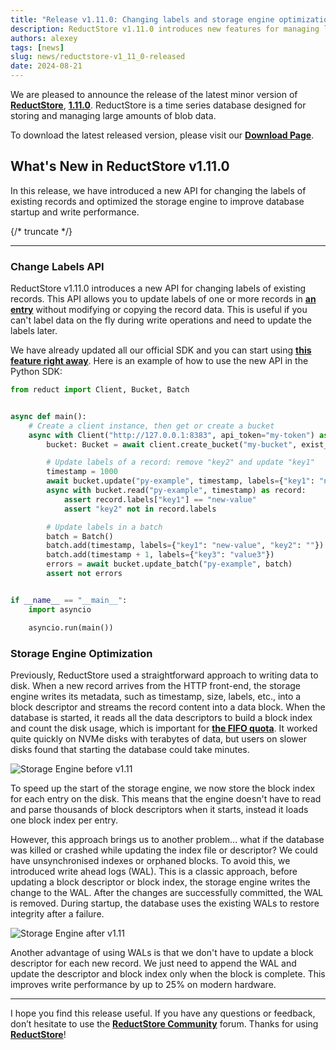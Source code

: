 ```yaml
---
title: "Release v1.11.0: Changing labels and storage engine optimization"
description: ReductStore v1.11.0 introduces new features for managing labels and optimizing storage engine performance.
authors: alexey
tags: [news]
slug: news/reductstore-v1_11_0-released
date: 2024-08-21
---
```


We are pleased to announce the release of the latest minor version of [**ReductStore**](https://www.reduct.store/), [**1.11.0**](https://github.com/reductstore/reductstore/releases/tag/v1.11.0). ReductStore is a time series database designed for storing and managing large amounts of blob data.

To download the latest released version, please visit our [**Download Page**](https://www.reduct.store/download).

## What's New in ReductStore v1.11.0

In this release, we have introduced a new API for changing the labels of existing records and optimized the storage engine to improve database startup and write performance.

<!--more-->

{/* truncate */}

---

### Change Labels API

ReductStore v1.11.0 introduces a new API for changing labels of existing records. This API allows you to update labels of one or more records in [**an entry**](/docs/how-does-it-work#entries) without modifying or copying the record data. This is useful if you can't label data on the fly during write operations and need to update the labels later.

We have already updated all our official SDK and you can start using [**this feature right away**](/docs/guides/data-management#changing-labels). Here is an example of how to use the new API in the Python SDK:

```python
from reduct import Client, Bucket, Batch


async def main():
    # Create a client instance, then get or create a bucket
    async with Client("http://127.0.0.1:8383", api_token="my-token") as client:
        bucket: Bucket = await client.create_bucket("my-bucket", exist_ok=True)

        # Update labels of a record: remove "key2" and update "key1"
        timestamp = 1000
        await bucket.update("py-example", timestamp, labels={"key1": "new-value", "key2": ""})
        async with bucket.read("py-example", timestamp) as record:
            assert record.labels["key1"] == "new-value"
            assert "key2" not in record.labels

        # Update labels in a batch
        batch = Batch()
        batch.add(timestamp, labels={"key1": "new-value", "key2": ""})
        batch.add(timestamp + 1, labels={"key3": "value3"})
        errors = await bucket.update_batch("py-example", batch)
        assert not errors


if __name__ == "__main__":
    import asyncio

    asyncio.run(main())
```

### Storage Engine Optimization

Previously, ReductStore used a straightforward approach to writing data to disk. When a new record arrives from the HTTP front-end, the storage engine writes its metadata, such as timestamp, size, labels, etc., into a block descriptor and streams the record content into a data block. When the database is started, it reads all the data descriptors to build a block index and count the disk usage, which is important for [**the FIFO quota**](/docs/next/guides/buckets#quota-type). It worked quite quickly on NVMe disks with terabytes of data, but users on slower disks found that starting the database could take minutes.

![Storage Engine before v1.11](./img/old-data-flow.png)

To speed up the start of the storage engine, we now store the block index for each entry on the disk. This means that the engine doesn't have to read and parse thousands of block descriptors when it starts, instead it loads one block index per entry.

However, this approach brings us to another problem... what if the database was killed or crashed while updating the index file or descriptor? We could have unsynchronised indexes or orphaned blocks. To avoid this, we introduced write ahead logs (WAL). This is a classic approach, before updating a block descriptor or block index, the storage engine writes the change to the WAL. After the changes are successfully committed, the WAL is removed. During startup, the database uses the existing WALs to restore integrity after a failure.

![Storage Engine after v1.11](./img/new-data-flow.png)

Another advantage of using WALs is that we don't have to update a block descriptor for each new record. We just need to append the WAL and update the descriptor and block index only when the block is complete. This improves write performance by up to 25% on modern hardware.

---

I hope you find this release useful. If you have any questions or feedback, don’t hesitate to use the [**ReductStore Community**](https://community.reduct.store) forum.
Thanks for using [**ReductStore**](https://www.reduct.store/)!
